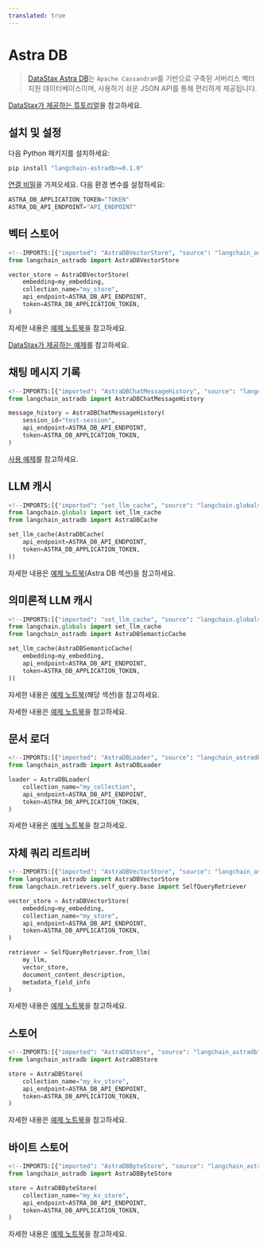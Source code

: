 ```yaml
---
translated: true
---
```


# Astra DB

> [DataStax Astra DB](https://docs.datastax.com/en/astra/home/astra.html)는 `Apache Cassandra®`를 기반으로 구축된 서버리스 벡터 지원 데이터베이스이며, 사용하기 쉬운 JSON API를 통해 편리하게 제공됩니다.

[DataStax가 제공하는 튜토리얼](https://docs.datastax.com/en/astra/astra-db-vector/tutorials/chatbot.html)을 참고하세요.

## 설치 및 설정

다음 Python 패키지를 설치하세요:

```bash
pip install "langchain-astradb>=0.1.0"
```

[연결 비밀](https://docs.datastax.com/en/astra/astra-db-vector/get-started/quickstart.html)을 가져오세요.
다음 환경 변수를 설정하세요:

```python
ASTRA_DB_APPLICATION_TOKEN="TOKEN"
ASTRA_DB_API_ENDPOINT="API_ENDPOINT"
```

## 벡터 스토어

```python
<!--IMPORTS:[{"imported": "AstraDBVectorStore", "source": "langchain_astradb", "docs": "https://api.python.langchain.com/en/latest/vectorstores/langchain_astradb.vectorstores.AstraDBVectorStore.html", "title": "Astra DB"}]-->
from langchain_astradb import AstraDBVectorStore

vector_store = AstraDBVectorStore(
    embedding=my_embedding,
    collection_name="my_store",
    api_endpoint=ASTRA_DB_API_ENDPOINT,
    token=ASTRA_DB_APPLICATION_TOKEN,
)
```

자세한 내용은 [예제 노트북](/docs/integrations/vectorstores/astradb)을 참고하세요.

[DataStax가 제공하는 예제](https://docs.datastax.com/en/astra/astra-db-vector/integrations/langchain.html)를 참고하세요.

## 채팅 메시지 기록

```python
<!--IMPORTS:[{"imported": "AstraDBChatMessageHistory", "source": "langchain_astradb", "docs": "https://api.python.langchain.com/en/latest/chat_message_histories/langchain_astradb.chat_message_histories.AstraDBChatMessageHistory.html", "title": "Astra DB"}]-->
from langchain_astradb import AstraDBChatMessageHistory

message_history = AstraDBChatMessageHistory(
    session_id="test-session",
    api_endpoint=ASTRA_DB_API_ENDPOINT,
    token=ASTRA_DB_APPLICATION_TOKEN,
)
```

[사용 예제](/docs/integrations/memory/astradb_chat_message_history#example)를 참고하세요.

## LLM 캐시

```python
<!--IMPORTS:[{"imported": "set_llm_cache", "source": "langchain.globals", "docs": "https://api.python.langchain.com/en/latest/globals/langchain.globals.set_llm_cache.html", "title": "Astra DB"}, {"imported": "AstraDBCache", "source": "langchain_astradb", "docs": "https://api.python.langchain.com/en/latest/cache/langchain_astradb.cache.AstraDBCache.html", "title": "Astra DB"}]-->
from langchain.globals import set_llm_cache
from langchain_astradb import AstraDBCache

set_llm_cache(AstraDBCache(
    api_endpoint=ASTRA_DB_API_ENDPOINT,
    token=ASTRA_DB_APPLICATION_TOKEN,
))
```

자세한 내용은 [예제 노트북](/docs/integrations/llms/llm_caching#astra-db-caches)(Astra DB 섹션)을 참고하세요.

## 의미론적 LLM 캐시

```python
<!--IMPORTS:[{"imported": "set_llm_cache", "source": "langchain.globals", "docs": "https://api.python.langchain.com/en/latest/globals/langchain.globals.set_llm_cache.html", "title": "Astra DB"}, {"imported": "AstraDBSemanticCache", "source": "langchain_astradb", "docs": "https://api.python.langchain.com/en/latest/cache/langchain_astradb.cache.AstraDBSemanticCache.html", "title": "Astra DB"}]-->
from langchain.globals import set_llm_cache
from langchain_astradb import AstraDBSemanticCache

set_llm_cache(AstraDBSemanticCache(
    embedding=my_embedding,
    api_endpoint=ASTRA_DB_API_ENDPOINT,
    token=ASTRA_DB_APPLICATION_TOKEN,
))
```

자세한 내용은 [예제 노트북](/docs/integrations/llms/llm_caching#astra-db-caches)(해당 섹션)을 참고하세요.

자세한 내용은 [예제 노트북](/docs/integrations/memory/astradb_chat_message_history)을 참고하세요.

## 문서 로더

```python
<!--IMPORTS:[{"imported": "AstraDBLoader", "source": "langchain_astradb", "docs": "https://api.python.langchain.com/en/latest/document_loaders/langchain_astradb.document_loaders.AstraDBLoader.html", "title": "Astra DB"}]-->
from langchain_astradb import AstraDBLoader

loader = AstraDBLoader(
    collection_name="my_collection",
    api_endpoint=ASTRA_DB_API_ENDPOINT,
    token=ASTRA_DB_APPLICATION_TOKEN,
)
```

자세한 내용은 [예제 노트북](/docs/integrations/document_loaders/astradb)을 참고하세요.

## 자체 쿼리 리트리버

```python
<!--IMPORTS:[{"imported": "AstraDBVectorStore", "source": "langchain_astradb", "docs": "https://api.python.langchain.com/en/latest/vectorstores/langchain_astradb.vectorstores.AstraDBVectorStore.html", "title": "Astra DB"}, {"imported": "SelfQueryRetriever", "source": "langchain.retrievers.self_query.base", "docs": "https://api.python.langchain.com/en/latest/retrievers/langchain.retrievers.self_query.base.SelfQueryRetriever.html", "title": "Astra DB"}]-->
from langchain_astradb import AstraDBVectorStore
from langchain.retrievers.self_query.base import SelfQueryRetriever

vector_store = AstraDBVectorStore(
    embedding=my_embedding,
    collection_name="my_store",
    api_endpoint=ASTRA_DB_API_ENDPOINT,
    token=ASTRA_DB_APPLICATION_TOKEN,
)

retriever = SelfQueryRetriever.from_llm(
    my_llm,
    vector_store,
    document_content_description,
    metadata_field_info
)
```

자세한 내용은 [예제 노트북](/docs/integrations/retrievers/self_query/astradb)을 참고하세요.

## 스토어

```python
<!--IMPORTS:[{"imported": "AstraDBStore", "source": "langchain_astradb", "docs": "https://api.python.langchain.com/en/latest/storage/langchain_astradb.storage.AstraDBStore.html", "title": "Astra DB"}]-->
from langchain_astradb import AstraDBStore

store = AstraDBStore(
    collection_name="my_kv_store",
    api_endpoint=ASTRA_DB_API_ENDPOINT,
    token=ASTRA_DB_APPLICATION_TOKEN,
)
```

자세한 내용은 [예제 노트북](/docs/integrations/stores/astradb#astradbstore)을 참고하세요.

## 바이트 스토어

```python
<!--IMPORTS:[{"imported": "AstraDBByteStore", "source": "langchain_astradb", "docs": "https://api.python.langchain.com/en/latest/storage/langchain_astradb.storage.AstraDBByteStore.html", "title": "Astra DB"}]-->
from langchain_astradb import AstraDBByteStore

store = AstraDBByteStore(
    collection_name="my_kv_store",
    api_endpoint=ASTRA_DB_API_ENDPOINT,
    token=ASTRA_DB_APPLICATION_TOKEN,
)
```

자세한 내용은 [예제 노트북](/docs/integrations/stores/astradb#astradbbytestore)을 참고하세요.
